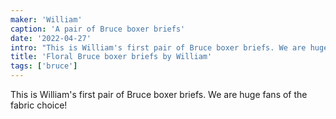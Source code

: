 ```yaml
---
maker: 'William'
caption: 'A pair of Bruce boxer briefs'
date: '2022-04-27'
intro: "This is William's first pair of Bruce boxer briefs. We are huge fans of the fabric choice!"
title: 'Floral Bruce boxer briefs by William'
tags: ['bruce']
---
```


<!-- truncate -->

This is William's first pair of Bruce boxer briefs. We are huge fans of the fabric choice!
